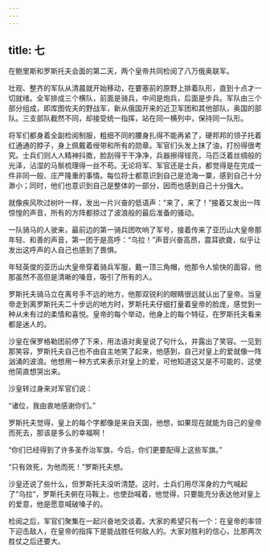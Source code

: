 ```yaml
---
---
---
```

title: 七
---



在鲍里斯和罗斯托夫会面的第二天，两个皇帝共同检阅了八万俄奥联军。

壮观、整齐的军队从清晨就开始移动，在要塞前的原野上排着队形，直到十点才一切就绪。全军排成三个横队，前面是骑兵，中间是炮兵，后面是步兵。军队由三个部分组成，即库图佐夫的野战军，新从俄国开来的近卫军团和其他部队，奥国的部队。三支部队截然不同，却接受统一指挥，站在同一横列中，保持同一队形。

将军们都身着全副检阅制服，粗细不同的腰身扎得不能再紧了，硬邦邦的领子托着红通通的脖子，身上佩戴着绶带和所有的勋章。军官们头发上抹了油，打扮得很考究。士兵们则人人精神抖擞，脸刮得干干净净，兵器擦得锃亮，马匹泛着丝绸般的光泽，沾湿的马鬃梳理得一丝不苟。无论将军、军官还是士兵，都觉得是在完成一件非同一般、庄严隆重的事情。每位将士都意识到自己是沧海一粟，感到自己十分渺小；同时，他们也意识到自己是整体的一部分，因而也感到自己十分强大。

就像疾风吹过树叶一样，发出一片兴奋的低语声：“来了，来了！”接着又发出一阵惊惶的声音，所有的方阵都掠过了波浪般的最后准备的骚动。

一队骑马的人驶来，最前边的第一骑兵团吹响了军号，接着传来了亚历山大皇帝那年轻、和善的声音，第一团于是高呼：“乌拉！”声音兴奋高昂，震耳欲聋，似乎让发出这呼声的人自己也感到了畏惧。

年轻英俊的亚历山大皇帝穿着骑兵军服，戴一顶三角帽，他那令人愉快的面容，他那虽然不高但是清晰的嗓音，吸引了所有的人。

罗斯托夫骑马立在离号手不远的地方，他那双锐利的眼睛很远就认出了皇帝。当皇帝走到离罗斯托夫二十步远的地方时，罗斯托夫仔细打量着皇帝的脸庞，感觉到一种从未有过的柔情和喜悦。皇帝的每个举动，他身上的每个特征，在罗斯托夫看来都是迷人的。

沙皇在保罗格勒团前停了下来，用法语对奥皇说了句什么，并露出了笑容。一见到那笑容，罗斯托夫自己也不由自主地笑了起来，他感到，自己对皇上的爱就像一阵汹涌的波浪。他想用一种方式来表示对皇上的爱，可他知道这又是不可能的，这使他简直想哭出来。

沙皇转过身来对军官们说：

“诸位，我由衷地感谢你们。”

罗斯托夫觉得，皇上的每个字都像是来自天国，他想，如果现在就能为自己的皇帝而死去，那该是多么的幸福啊！

“你们已经得到了许多圣乔治军旗，今后，你们更要配得上这些军旗。”

“只有效死，为他而死！”罗斯托夫想。

沙皇还说了些什么，但罗斯托夫没听清楚。这时，士兵们用尽浑身的力气喊起了“乌拉”，罗斯托夫俯在马鞍上，也使劲喊着，他觉得，只要能充分表达他对皇上的爱意，他是愿意喊破嗓子的。

检阅之后，军官们聚集在一起兴奋地交谈着。大家的希望只有一个：在皇帝的率领下迎击敌人，在皇帝的指挥下是能战胜任何敌人的。大家对胜利的信心，比那两次胜仗之后还要大。